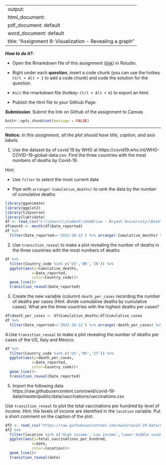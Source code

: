 
---
output: 
  html_document:
  pdf_document: default
  word_document: default
title: "Assignment 9: Visualization - Revealing a graph"
---

***How to do it?***: 

- Open the Rmarkdown file of this assignment ([link](assignment9.Rmd)) in Rstudio. 

- Right under each **question**, insert  a code chunk (you can use the hotkey `Ctrl + Alt + I` to add a code chunk) and code the solution for the question. 

- `Knit` the rmarkdown file (hotkey: `Ctrl + Alt + K`) to export an html.  

-  Publish the html file to your Githiub Page. 

***Submission***: Submit the link on Github of the assignment to Canvas

```r
knitr::opts_chunk$set(message = FALSE)
```


-------

**Notice:** *In this assignment, all the plot should have title, caption, and axis labels. *

1. Use the dataset by of covid 19 by WHO at https://covid19.who.int/WHO-COVID-19-global-data.csv. Find the three countries with the most numbers of deaths by Covid-19. 

Hint: 

-  Use `filter` to select the most current date 

-  Pipe with `arrange(-Cumulative_deaths)` to rank the data by the number of cumulative deaths
```r
library(gganimate)
library(ggplot2)
library(tidyverse)
library(lubridate)
df <- read_csv("C:\\Users\\student\\OneDrive - Bryant University\\Desktop\\R\\Col7by11.github.io\\WHO-COVID-19-global-data.csv")
df$month <- month(df$Date_reported)
df %>% 
  filter(Date_reported=='2022-10-12') %>% arrange(-Cumulative_deaths) %>% top_n(3, Cumulative_deaths)
```


2. Use `transition_reveal` to make a plot revealing the number of deaths in the three countries with the most numbers of deaths
```r
df %>% 
  filter(Country_code %in% c('US','BR','IN')) %>% 
  ggplot(aes(y=Cumulative_deaths,
            x=Date_reported,
            color=Country_code))+ 
  geom_line()+
  transition_reveal(Date_reported)
```

3. Create the new variable (column) `death_per_cases` recording the number of deaths per cases (Hint: divide cumulative deaths by cumulative cases).  What are the three countries with the highest deaths per cases? 
```r
df$death_per_cases <- df$Cumulative_deaths/df$Cumulative_cases
df %>% 
  filter(Date_reported=='2022-10-12') %>% arrange(-death_per_cases) %>% top_n(3, death_per_cases)
```

4.Use `transition_reveal` to make a plot revealing the number of deaths per cases of the US, Italy and Mexico. 
```r
df %>% 
  filter(Country_code %in% c('US','MX','IT')) %>% 
  ggplot(aes(y=death_per_cases,
            x=Date_reported,
            color=Country_code))+ 
  geom_line()+
  transition_reveal(Date_reported)
```

5. Import the following data https://raw.githubusercontent.com/owid/covid-19-data/master/public/data/vaccinations/vaccinations.csv
                      
Use `transition_reveal` to plot the total vaccinations per hundred by level of income. Hint: the levels of income are identified in the `location` variable. Put a short comment on the caption of the plot. 
```r
df2 <- read_csv('https://raw.githubusercontent.com/owid/covid-19-data/master/public/data/vaccinations/vaccinations.csv')
df2 %>% 
  filter(location %in% c('High income','Low income','Lower middle income', 'Upper middle income')) %>% 
  ggplot(aes(y=total_vaccinations_per_hundred,
            x=date,
            color=location))+ 
  geom_line()+
  transition_reveal(date)
```

